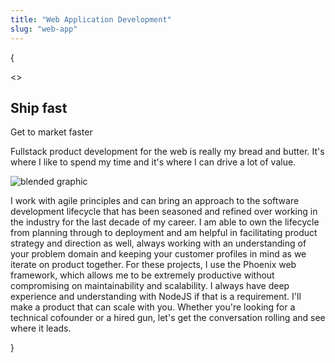 ```yaml
---
title: "Web Application Development"
slug: "web-app"
---
```



{

<>
  <div class="overflow-hidden mt-28">
    <div class="mx-auto grid max-w-2xl grid-cols-1 gap-x-8 gap-y-16 sm:gap-y-20 lg:mx-0 lg:max-w-none lg:grid-cols-2">
      <div class="lg:pr-8">
        <div class="lg:max-w-lg">
          <h2 class="text-base font-semibold leading-7 text-way_blue">
            Ship fast
          </h2>
          <p class="mt-2 text-pretty text-4xl font-semibold tracking-tight text-gray-900 sm:text-5xl">
            Get to market faster
          </p>
          <p class="mt-6 text-lg leading-8 text-gray-600">
            Fullstack product development for the web is really my bread and
            butter. It's where I like to spend my time and it's where I can
            drive a lot of value.
          </p>
        </div>
      </div>
      <Image src={graphic} alt="blended graphic" class="lg:mt-12" />
    </div>
    <p class="mt-6 text-lg leading-8 text-gray-600">
      I work with agile principles and can bring an approach to the software
      development lifecycle that has been seasoned and refined over working in
      the industry for the last decade of my career. I am able to own the
      lifecycle from planning through to deployment and am helpful in
      facilitating product strategy and direction as well, always working with
      an understanding of your problem domain and keeping your customer profiles
      in mind as we iterate on product together. For these projects, I use the
      Phoenix web framework, which allows me to be extremely productive without
      compromising on maintainability and scalability. I always have deep
      experience and understanding with NodeJS if that is a requirement. I'll
      make a product that can scale with you. Whether you're looking for a
      technical cofounder or a hired gun, let's get the conversation rolling and
      see where it leads.
    </p>
    <Workflow />
  </div>
</>
}
